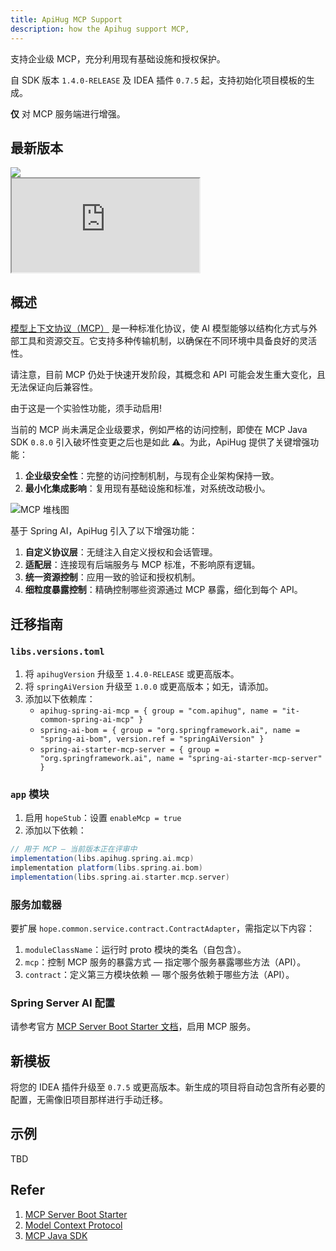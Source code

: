 ```yaml
---
title: ApiHug MCP Support
description: how the Apihug support MCP,
---
```


支持企业级 MCP，充分利用现有基础设施和授权保护。

自 SDK 版本 `1.4.0-RELEASE` 及 IDEA 插件 `0.7.5` 起，支持初始化项目模板的生成。

**仅** 对 MCP 服务端进行增强。

## 最新版本

<a target="_blank" href="https://search.maven.org/artifact/com.apihug/it-bom">
  <img src="https://img.shields.io/maven-central/v/com.apihug/it-bom.svg?label=Maven%20Central"/>
</a>

<div>
  <iframe
    src="https://plugins.jetbrains.com/embeddable/card/23534"
    border="0"
    height={'319px'}
    width={'384px'}
    allow="accelerometer; autoplay; clipboard-write; encrypted-media; gyroscope; picture-in-picture"
    allowFullScreen
  ></iframe>
</div>

## 概述

[模型上下文协议（MCP）](https://modelcontextprotocol.org/docs/concepts/architecture) 是一种标准化协议，使 AI 模型能够以结构化方式与外部工具和资源交互。它支持多种传输机制，以确保在不同环境中具备良好的灵活性。

请注意，目前 MCP 仍处于快速开发阶段，其概念和 API 可能会发生重大变化，且无法保证向后兼容性。

由于这是一个实验性功能，须手动启用!

当前的 MCP 尚未满足企业级要求，例如严格的访问控制，即使在 MCP Java SDK `0.8.0` 引入破坏性变更之后也是如此 ⚠️。为此，ApiHug 提供了关键增强功能：

1. **企业级安全性**：完整的访问控制机制，与现有企业架构保持一致。
2. **最小化集成影响**：复用现有基础设施和标准，对系统改动极小。

![MCP 堆栈图](https://docs.spring.io/spring-ai/reference/_images/mcp/mcp-stack.svg)

基于 Spring AI，ApiHug 引入了以下增强功能：

1. **自定义协议层**：无缝注入自定义授权和会话管理。
2. **适配层**：连接现有后端服务与 MCP 标准，不影响原有逻辑。
3. **统一资源控制**：应用一致的验证和授权机制。
4. **细粒度暴露控制**：精确控制哪些资源通过 MCP 暴露，细化到每个 API。

## 迁移指南

### `libs.versions.toml`

1. 将 `apihugVersion` 升级至 `1.4.0-RELEASE` 或更高版本。
2. 将 `springAiVersion` 升级至 `1.0.0` 或更高版本；如无，请添加。
3. 添加以下依赖库：
   - `apihug-spring-ai-mcp = { group = "com.apihug", name = "it-common-spring-ai-mcp" }`
   - `spring-ai-bom = { group = "org.springframework.ai", name = "spring-ai-bom", version.ref = "springAiVersion" }`
   - `spring-ai-starter-mcp-server = { group = "org.springframework.ai", name = "spring-ai-starter-mcp-server" }`

### `app` 模块

1. 启用 `hopeStub`：设置 `enableMcp = true`
2. 添加以下依赖：

```groovy
// 用于 MCP — 当前版本正在评审中
implementation(libs.apihug.spring.ai.mcp)
implementation platform(libs.spring.ai.bom)
implementation(libs.spring.ai.starter.mcp.server)
```

### 服务加载器

要扩展 `hope.common.service.contract.ContractAdapter`，需指定以下内容：

1. `moduleClassName`：运行时 proto 模块的类名（自包含）。
2. `mcp`：控制 MCP 服务的暴露方式 — 指定哪个服务暴露哪些方法（API）。
3. `contract`：定义第三方模块依赖 — 哪个服务依赖于哪些方法（API）。

### Spring Server AI 配置

请参考官方 [MCP Server Boot Starter 文档](https://docs.spring.io/spring-ai/reference/api/mcp/mcp-server-boot-starter-docs.html)，启用 MCP 服务。

## 新模板

将您的 IDEA 插件升级至 `0.7.5` 或更高版本。新生成的项目将自动包含所有必要的配置，无需像旧项目那样进行手动迁移。

## 示例

TBD


## Refer

1. [MCP Server Boot Starter](https://docs.spring.io/spring-ai/reference/api/mcp/mcp-server-boot-starter-docs.html)
2. [Model Context Protocol ](https://modelcontextprotocol.org/docs/concepts/architecture)
3. [MCP Java SDK](https://modelcontextprotocol.io/sdk/java)
